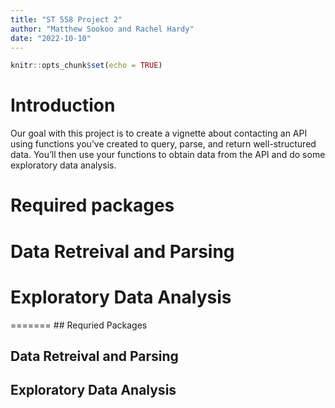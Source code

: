```yaml
---
title: "ST 558 Project 2"
author: "Matthew Sookoo and Rachel Hardy"
date: "2022-10-10"
---
```


```r
knitr::opts_chunk$set(echo = TRUE)
```


# Introduction

Our goal with this project is to create a vignette about contacting an API using functions you’ve created to query, parse, and return well-structured data. You’ll then use your functions to obtain data from the API and do some exploratory data analysis. 

# Required packages



# Data Retreival and Parsing



# Exploratory Data Analysis

=======
## Requried Packages


## Data Retreival and Parsing


## Exploratory Data Analysis

